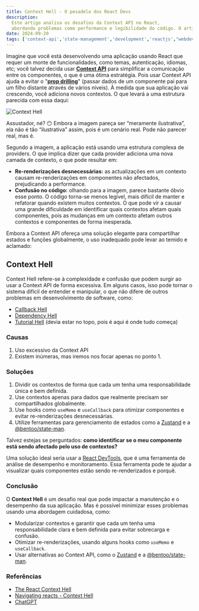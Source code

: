 ```yaml
---
title: Context Hell - O pesadelo dos React Devs
description:
  Este artigo analisa os desafios da Context API no React, 
  abordando problemas como performance e legibilidade do código. O artigo oferece insights para ajudar desenvolvedores a superar as complexidades e melhorar a gestão de estado em suas aplicações.
date: 2024-09-20
tags: ['context-api','state-management','development','reactjs',"webdevelopment"]
---
```


Imagine que você está desenvolvendo uma aplicação usando React que requer um monte de funcionalidades, como temas, autenticação, idiomas, etc; você talvez decida usar [**Context API**](https://react.dev/learn/passing-data-deeply-with-context) para simplificar a comunicação entre os componentes, o que é uma ótima estratégia. Pois usar Context API ajuda a evitar o "[**prop drilling**](https://www.freecodecamp.org/news/prop-drilling-in-react-explained-with-examples/)" (passar dados de um componente pai para um filho distante através de vários níveis).
À medida que sua aplicação vai crescendo, você adiciona novos contextos. O que levará a uma estrutura parecida com essa daqui:

<Image
  className='w-full h-50'
  src='/articles/context.png'
  alt='Context Hell'
  width={600}
  height={600}
  priority
/>

Assustador, né? 😶 Embora a imagem pareça ser “meramente ilustrativa”, ela não é tão “ilustrativa” assim, pois é um cenário real. Pode não parecer real, mas é.

Segundo a imagem, a aplicação está usando uma estrutura complexa de providers. O que implica dizer que cada provider adiciona uma nova camada de contexto, o que pode resultar em:

- **Re-renderizações desnecessárias:** as actualizações em um contexto causam re-renderizações em componentes não afectados, prejudicando a performance.
- **Confusão no código:** olhando para a imagem, parece bastante óbvio esse ponto. O código torna-se menos legível, mais difícil de manter e refatorar quando existem muitos contextos. O que pode vir a causar uma grande dificuldade em identificar quais contextos afetam quais componentes, pois as mudanças em um contexto afetam outros contextos e componentes de forma inesperada.

Embora a Context API ofereça uma solução elegante para compartilhar estados e funções globalmente, o uso inadequado pode levar ao temido e aclamado:

## Context Hell
Context Hell refere-se à complexidade e confusão que podem surgir ao usar a Context API de forma excessiva.
Em alguns casos, isso pode tornar o sistema difícil de entender e manipular, o que não difere de outros problemas em desenvolvimento de software, como:

- [Callback Hell](https://dev.to/trinitypath/entendendo-sobre-callback-hell-em-javascript-blh)
- [Dependency Hell](https://en.wikipedia.org/wiki/Dependency_hell)
- [Tutorial Hell](https://mariovarela99.medium.com/tutorial-hell-a-fase-do-copy-past-9ca9c7b92793) (devia estar no topo, pois é aqui é onde tudo começa)

### Causas
1. Uso excessivo da Context API
2. Existem inúmeras, mas iremos nos focar apenas no ponto 1.

### Soluções

1. Dividir os contextos de forma que cada um tenha uma responsabilidade única e bem definida.
2. Use contextos apenas para dados que realmente precisam ser compartilhados globalmente.
3. Use hooks como `useMemo` e `useCallback` para otimizar componentes e evitar re-renderizações desnecessárias.
4. Utilize ferramentas para gerenciamento de estados como a [Zustand](https://github.com/pmndrs/zustand) e a [@bentoo/state-man](https://www.npmjs.com/package/@bentoo/state-man).

Talvez estejas se perguntados: **como identificar se o meu componente está sendo afectado pelo uso de contextos?**

Uma solução ideal seria usar a [React DevTools](https://react.dev/learn/react-developer-tools), que é uma ferramenta de análise de desempenho e monitoramento. Essa ferramenta pode te ajudar a visualizar quais componentes estão sendo re-renderizados e porquê.

### Conclusão
O **Context Hell** é um desafio real que pode impactar a manutenção e o desempenho da sua aplicação. Mas é possível minimizar esses problemas usando uma abordagem cuidadosa, como:

- Modularizar contextos e garantir que cada um tenha uma responsabilidade clara e bem definida para evitar sobrecarga e confusão.
- Otimizar re-renderizações, usando alguns hooks como `useMemo` e `useCallback`.
- Usar alternativas ao Context API, como o [Zustand](https://github.com/pmndrs/zustand) e a [@bentoo/state-man](https://www.npmjs.com/package/@bentoo/state-man).

### Referências

- [The React Context Hell](https://dev.to/alfredosalzillo/the-react-context-hell-7p4)
- [Navigating reacts - Context Hell](https://medium.com/@ambrosekibet576/navigating-reacts-context-hell-f6f4fe5dc23a)
- [ChatGPT](https://chatgpt.com/)